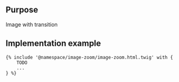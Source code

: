 ## Purpose

Image with transition

## Implementation example
```
{% include '@namespace/image-zoom/image-zoom.html.twig' with {
	TODO
	...
} %}
```